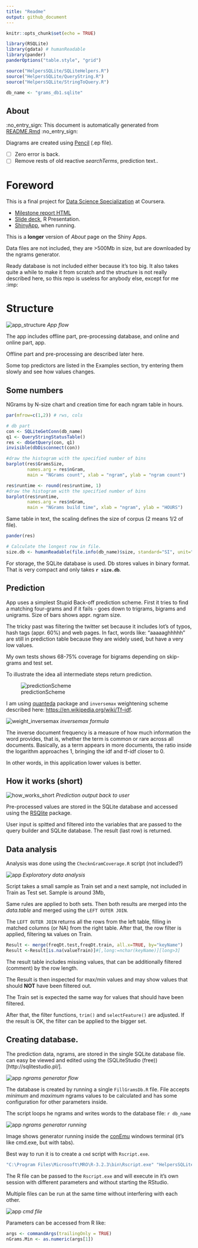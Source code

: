 ```yaml
---
title: "Readme"
output: github_document
---
```


```r
knitr::opts_chunk$set(echo = TRUE)
```

```r
library(RSQLite)
library(gdata) # humanReadable 
library(pander)
panderOptions("table.style", "grid")

source("HelpersSQLite/SQLiteHelpers.R")
source("HelpersSQLite/QueryString.R")
source("HelpersSQLite/StringToQuery.R")

db_name <- "grams_db1.sqlite"
```

## About ##

:no_entry_sign: This document is automatically generated from [README.Rmd](README.Rmd) :no_entry_sign:

Diagrams are created using [Pencil](http://pencil.evolus.vn/) (.ep file).

- [ ] Zero error is back.
- [ ] Remove rests of old reactive *searchTerms*, prediction text..

# Foreword #

This is a final project for [Data Science Specialization](https://www.coursera.org/specializations/jhu-data-science) at Coursera.

- [Milestone report HTML](http://htmlpreview.github.io/?https://github.com/Muhomorik/DSS_Capstone/blob/master/Milestone_Report.html)
- [Slide deck](http://rpubs.com/Muhomorik/dssSlides), R Presentation.
- [ShinyApp](https://muhomorik.shinyapps.io/10_-_DSS_Capstone_Project/), when running.

This is a **longer** version of *About* page on the Shiny Apps.

Data files are not included, they are >500Mb in size, but are downloaded by the
ngrams generator.

Ready database is not included either because it's too big. It also takes quite a while
to make it from scratch and the structure is not really described here, so this repo
is useless for anybody else, except for me  :imp:

# Structure #

![app_structure](myimg/App.png)
*App flow*

The app includes offline part, pre-processing database, and online and online part, app.

Offline part and pre-processing are described later here.

Some top predictors are listed in the Examples section, try entering them slowly and
see how values changes.

## Some numbers ##

NGrams by N-size chart and creation time for each ngram table in hours.

```r

par(mfrow=c(1,2)) # rws, cols

# db part
con <- SQLiteGetConn(db_name)
q1 <- QueryStringStatusTable()
res <- dbGetQuery(con, q1)
invisible(dbDisconnect(con))

#draw the histogram with the specified number of bins
barplot(res$GramsSize,
        names.arg = res$nGram,
        main = "NGrams count", xlab = "ngram", ylab = "ngram count")

res$runtime <- round(res$runtime, 1)
#draw the histogram with the specified number of bins
barplot(res$runtime,
        names.arg = res$nGram,
        main = "NGrams build time", xlab = "ngram", ylab = "HOURS")


```

Same table in text, the scaling defines the size of corpus (2 means 1/2 of file).

```r

pander(res)

```

```r

# Calculate the longest row in file.
size.db <- humanReadable(file.info(db_name)$size, standard="SI", unit="MB")

```

For storage, the SQLite database is used. Db stores values in binary format.
That is very compact and only takes **`r size.db`**.

## Prediction ##

App uses a simplest Stupid Back-off prediction scheme. First it tries to find a
matching four-grams and if it fails - goes down to trigrams, bigrams and unigrams. 
Size of bars shows appr. ngram size.

The tricky past was filtering the twitter set because it includes lot's of
typos, hash tags (appr. 60%) and web pages. In fact, words like: "aaaaaghhhhh" are still in prediction
table because they are widely used, but have a very low values.

My own tests shows 68-75% coverage for bigrams depending on skip-grams and test set.

To illustrate the idea all intermediate steps return prediction.

![predictionScheme](myimg/StupidBackof.png)

I am using [quanteda](https://github.com/kbenoit/quanteda) package and `inversemax`
 weightening scheme described here: [https://en.wikipedia.org/wiki/Tf–idf](https://en.wikipedia.org/wiki/Tf–idf).

![weight_inversemax](myimg/weight_inversemax.png)
*inversemax formula*

The inverse document frequency is a measure of how much information the word provides, that is, whether the term is common or rare across all documents. Basically, as a term appears in more documents, the ratio inside the logarithm approaches 1, bringing the idf and tf-idf closer to 0.

In other words, in this application lower values is better.

## How it works (short) ##

![how_works_short](myimg/Prediction.png)
*Prediction output back to user*

Pre-processed values are stored in the SQLite database and accessed using the 
[RSQlite](https://github.com/rstats-db/RSQLite) package.

User input is spitted and filtered into the variables that are passed to the query 
builder and SQLite database. The result (last row) is returned.

## Data analysis ##

Analysis was done using the `ChecknGramCoverage.R` script (not included?)

![app](myimg/Filter.png)
*Exploratory data analysis*

Script takes a small sample as Train set and a next sample, not included in Train 
as Test set. Sample is around 3Mb,

Same rules are applied to both sets. Then both results are merged into the *data.table* 
and merged using the `LEFT OUTER JOIN`.

The `LEFT OUTER JOIN` returns all the rows from the left table, filling in matched columns (or NA) from the right table. After that, the row filter is applied, filtering `NA` values on Train.

```r
Result <- merge(freqDt.test,freqDt.train, all.x=TRUE, by="keyName")
Result <-Result[is.na(valueTrain)]#[,long:=nchar(keyName)][long>3]
```

The result table includes missing values, that can be additionally filtered (comment)
by the row length.

The Result is then inspected for max/min values and may show values that should **NOT** have been
filtered out. 

The Train set is expected the same way for values that should have been filtered.

After that, the filter functions, `trim()` and `selectFeature()` are adjusted.
If the result is OK, the filter can be applied to the bigger set.


## Creating database. ##

The prediction data, ngrams, are stored in the single SQLite database file. can easy be viewed and
edited using the (SQLiteStudio (free))[http://sqlitestudio.pl/].

![app](myimg/FillGramsDb.png)
*ngrams generator flow*

The database is created by running a single `FillGramsDb.R` file. 
File accepts *minimum* and *maximum* ngrams values to be calculated and has some 
configuration for other parameters inside.

The script loops he ngrams and writes words to the database file: `r db_name` 

![app](myimg/FillGrams_running.png)
*ngrams generator running*

Image shows generator running inside the [conEmu](https://conemu.github.io/) windows terminal
(it's like cmd.exe, but with tabs).

Best way to run it is to create a `cmd` script with `Rscript.exe`.

```r
"C:\Program Files\Microsoft\MRO\R-3.2.3\bin\Rscript.exe" "HelpersSQLite\FillGramsDb.R" 1 4
```

The R file can be passed to the `Rscript.exe` and will execute in it's own session
with different parameters and without starting the RStudio.

Multiple files can be run at the same time without interfering with each other.

![app](myimg/FillGrams_cmd.png)
*cmd file*

Parameters can be accessed from R like:

```r
args <- commandArgs(trailingOnly = TRUE)
nGrams.Min <- as.numeric(args[1])
```








